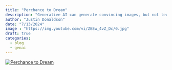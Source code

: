 ```yaml
---
title: "Perchance to Dream"
description: "Generative AI can generate convincing images, but not text.  Just like we dreamed it would happen."
author: "Justin Donaldson"
date: "7/13/2024"
image : "https://img.youtube.com/vi/ZBEw_4vZ_Dc/0.jpg"
draft: true
categories:
  - blog
  - genai
---
```




[![Perchance to Dream](https://img.youtube.com/vi/ZBEw_4vZ_Dc/0.jpg)](https://www.youtube.com/watch?v=ZBEw_4vZ_Dc)

